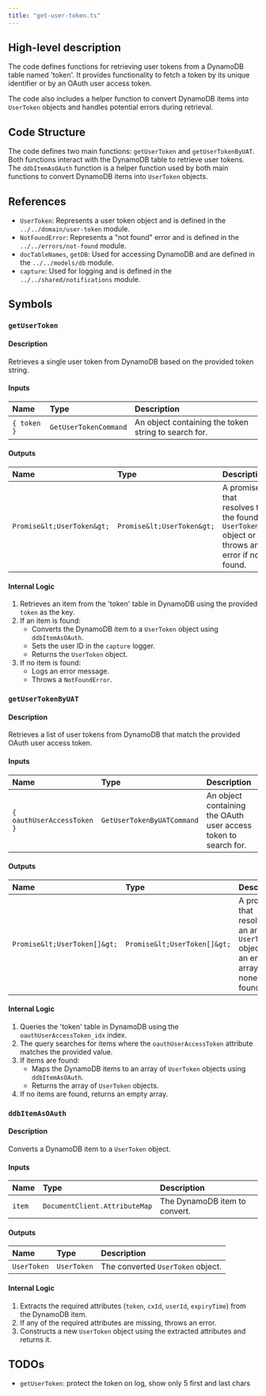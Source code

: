 ```yaml
---
title: "get-user-token.ts"
---
```


## High-level description
The code defines functions for retrieving user tokens from a DynamoDB table named 'token'. It provides functionality to fetch a token by its unique identifier or by an OAuth user access token. 

The code also includes a helper function to convert DynamoDB items into `UserToken` objects and handles potential errors during retrieval.

## Code Structure
The code defines two main functions: `getUserToken` and `getUserTokenByUAT`. Both functions interact with the DynamoDB table to retrieve user tokens. The `ddbItemAsOAuth` function is a helper function used by both main functions to convert DynamoDB items into `UserToken` objects.

## References
- `UserToken`: Represents a user token object and is defined in the `../../domain/user-token` module.
- `NotFoundError`: Represents a "not found" error and is defined in the `../../errors/not-found` module.
- `docTableNames`, `getDB`: Used for accessing DynamoDB and are defined in the `../../models/db` module.
- `capture`: Used for logging and is defined in the `../../shared/notifications` module.

## Symbols

### `getUserToken`
#### Description
Retrieves a single user token from DynamoDB based on the provided token string.

#### Inputs
| Name | Type | Description |
|:-----|:-----|:------------|
| `{ token }` | `GetUserTokenCommand` | An object containing the token string to search for. |

#### Outputs
| Name | Type | Description |
|:-----|:-----|:------------|
| `Promise&lt;UserToken&gt;` | `Promise&lt;UserToken&gt;` | A promise that resolves to the found `UserToken` object or throws an error if not found. |

#### Internal Logic
1. Retrieves an item from the 'token' table in DynamoDB using the provided `token` as the key.
2. If an item is found:
    - Converts the DynamoDB item to a `UserToken` object using `ddbItemAsOAuth`.
    - Sets the user ID in the `capture` logger.
    - Returns the `UserToken` object.
3. If no item is found:
    - Logs an error message.
    - Throws a `NotFoundError`.

### `getUserTokenByUAT`
#### Description
Retrieves a list of user tokens from DynamoDB that match the provided OAuth user access token.

#### Inputs
| Name | Type | Description |
|:-----|:-----|:------------|
| `{ oauthUserAccessToken }` | `GetUserTokenByUATCommand` | An object containing the OAuth user access token to search for. |

#### Outputs
| Name | Type | Description |
|:-----|:-----|:------------|
| `Promise&lt;UserToken[]&gt;` | `Promise&lt;UserToken[]&gt;` | A promise that resolves to an array of `UserToken` objects or an empty array if none are found. |

#### Internal Logic
1. Queries the 'token' table in DynamoDB using the `oauthUserAccessToken_idx` index.
2. The query searches for items where the `oauthUserAccessToken` attribute matches the provided value.
3. If items are found:
    - Maps the DynamoDB items to an array of `UserToken` objects using `ddbItemAsOAuth`.
    - Returns the array of `UserToken` objects.
4. If no items are found, returns an empty array.

### `ddbItemAsOAuth`
#### Description
Converts a DynamoDB item to a `UserToken` object.

#### Inputs
| Name | Type | Description |
|:-----|:-----|:------------|
| `item` | `DocumentClient.AttributeMap` | The DynamoDB item to convert. |

#### Outputs
| Name | Type | Description |
|:-----|:-----|:------------|
| `UserToken` | `UserToken` | The converted `UserToken` object. |

#### Internal Logic
1. Extracts the required attributes (`token`, `cxId`, `userId`, `expiryTime`) from the DynamoDB item.
2. If any of the required attributes are missing, throws an error.
3. Constructs a new `UserToken` object using the extracted attributes and returns it.

## TODOs
- `getUserToken`:  protect the token on log, show only 5 first and last chars
